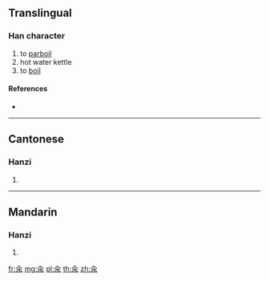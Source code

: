 ==Translingual==

===Han character===
{{Han char|rn=85|rad=水|as=02|sn=6|four=80232|canj=OE,XOE}}

# to [[parboil]]
# hot water kettle
# to [[boil]]

====References====
* {{Han ref|kx=0604.091|dkj=17100|hdz=31547.040|uh=6C46|ud=27718|bh=C9F8|bd=51704}}

----

==Cantonese==

===Hanzi===
{{yue-hanzi|jyut=[[cyun1]]|y=chyun1}}

# {{defn|lang=yue|sort=水02}}

----

==Mandarin==

===Hanzi===
{{cmn-hanzi|pin=[[cuān]] ([[cuan1]])|wg=ts'uan<sup>1</sup>}}

# {{defn|lang=cmn|sort=水02}}

[[fr:汆]]
[[mg:汆]]
[[pl:汆]]
[[th:汆]]
[[zh:汆]]